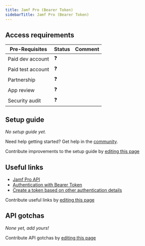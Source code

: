 ```yaml
---
title: Jamf Pro (Bearer Token)
sidebarTitle: Jamf Pro (Bearer Token)
---
```



<Overview />
<PreBuiltTooling />
<PreBuiltUseCases />

## Access requirements
| Pre-Requisites | Status | Comment|
| - | - | - |
| Paid dev account | ❓ |  |
| Paid test account | ❓ |  |
| Partnership | ❓ | |
| App review | ❓ |  |
| Security audit | ❓ | |


## Setup guide

_No setup guide yet._

<Tip>Need help getting started? Get help in the [community](https://nango.dev/slack).</Tip>

<Note>Contribute improvements to the setup guide by [editing this page](https://github.com/nangohq/nango/tree/master/docs-v2/integrations/all/jamf-basic.mdx)</Note>


## Useful links

- [Jamf Pro API](https://developer.jamf.com/jamf-pro/docs/jamf-pro-api-overview)
- [Authentication with Bearer Token](https://developer.jamf.com/jamf-pro/docs/jamf-pro-api-overview#bearer-tokens)
- [Create a token based on other authentication details](https://developer.jamf.com/jamf-pro/reference/post_v1-auth-token)

<Note>Contribute useful links by [editing this page](https://github.com/nangohq/nango/tree/master/docs-v2/integrations/all/jamf-basic.mdx)</Note>

## API gotchas

_None yet, add yours!_

<Note>Contribute API gotchas by [editing this page](https://github.com/nangohq/nango/tree/master/docs-v2/integrations/all/jamf-basic.mdx)</Note>
